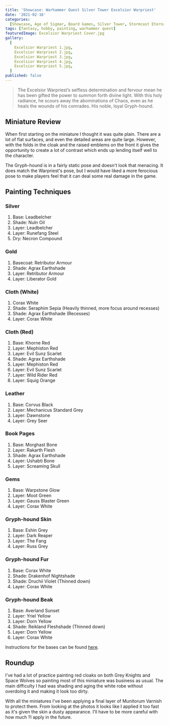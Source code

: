 ```yaml
---
title: 'Showcase: Warhammer Quest Silver Tower Excelsior Warpriest'
date: '2021-02-16'
categories:
  [Showcase, Age of Sigmar, Board Games, Silver Tower, Stormcast Eternals]
tags: [fantasy, hobby, painting, warhammer quest]
featuredImage: Excelsior Warpriest Cover.jpg
gallery:
  [
    Excelsior Warpriest 1.jpg,
    Excelsior Warpriest 2.jpg,
    Excelsior Warpriest 3.jpg,
    Excelsior Warpriest 4.jpg,
    Excelsior Warpriest 5.jpg,
  ]
published: false
---
```


> The Excelsior Warpriest’s selfless determination and fervour mean he has been gifted the power to summon forth divine
> light. With this holy radiance, he scours away the abominations of Chaos, even as he heals the wounds of his comrades.
> His noble, loyal Gryph-hound.

## Miniature Review

When first starting on the miniature I thought it was quite plain. There are a lot of flat surfaces, and even the
detailed areas are quite large. However, with the folds in the cloak and the raised emblems on the front it gives the
opportunity to create a lot of contrast which ends up lending itself well to the character.

The Gryph-hound is in a fairly static pose and doesn't look that menacing. It does match the Warpriest's pose, but I
would have liked a more ferocious pose to make players feel that it can deal some real damage in the game.

## Painting Techniques

### Silver
1. Base: Leadbelcher
2. Shade: Nuln Oil
3. Layer: Leadbelcher
4. Layer: Runefang Steel
5. Dry: Necron Compound

### Gold
1. Basecoat: Retributor Armour
2. Shade: Agrax Earthshade
3. Layer: Retributor Armour
4. Layer: Liberator Gold

### Cloth (White)
1. Corax White
2. Shade: Seraphim Sepia (Heavily thinned, more focus around recesses)
3. Shade: Agrax Earthshade (Recesses)
4. Layer: Corax White

### Cloth (Red)
1. Base: Khorne Red
2. Layer: Mephiston Red
3. Layer: Evil Sunz Scarlet
4. Shade: Agrax Earthshade
5. Layer: Mephiston Red
6. Layer: Evil Sunz Scarlet
7. Layer: Wild Rider Red
8. Layer: Squig Orange

### Leather
1. Base: Corvus Black
2. Layer: Mechanicus Standard Grey
3. Layer: Dawnstone
4. Layer: Grey Seer

### Book Pages
1. Base: Morghast Bone
2. Layer: Rakarth Flesh
3. Shade: Agrax Earthshade
4. Layer: Ushabti Bone
5. Layer: Screaming Skull

### Gems
1. Base: Warpstone Glow
2. Layer: Moot Green
3. Layer: Gauss Blaster Green
4. Layer: Corax White

### Gryph-hound Skin
1. Base: Eshin Grey
2. Layer: Dark Reaper
3. Layer: The Fang
4. Layer: Russ Grey

### Gryph-hound Fur
1. Base: Corax White
2. Shade: Drakenhof Nightshade
3. Shade: Druchii Violet (Thinned down)
4. Layer: Corax White

### Gryph-hound Beak
1. Base: Averland Sunset
2. Layer: Yriel Yellow
3. Layer: Dorn Yellow
4. Shade: Reikland Fleshshade (Thinned down)
5. Layer: Dorn Yellow
6. Layer: Corax White

Instructions for the bases can be found [here](/showcase/board-games/silver-tower/kairic-acolytes/).

## Roundup

I've had a lot of practice painting red cloaks on both Grey Knights and Space Wolves so painting most of this miniature
was business as usual. The main difficulty I had was shading and aging the white robe without overdoing it and making
it look too dirty.

With all the miniatures I've been applying a final layer of Munitorum Varnish to protect them. From looking at the
photos it looks like I applied it too fast as it's given the skin a dusty appearance. I'll have to be more careful with
how much ?I apply in the future.
